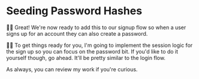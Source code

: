# Seeding Password Hashes

<EpicVideo url="https://www.epicweb.dev/workshops/authentication-strategies-and-implementation/password/generating-passwords-for-secure-user-creation/solution" />

👨‍💼 Great! We're now ready to add this to our signup flow so when a user signs up
for an account they can also create a password.

🧝‍♂️ To get things ready for you, I'm going to implement the session logic for the
sign up so you can focus on the password bit. If you'd like to do it yourself
though, go ahead. It'll be pretty similar to the login flow.

As always, you can <DiffLink>review my work</DiffLink>
if you're curious.
